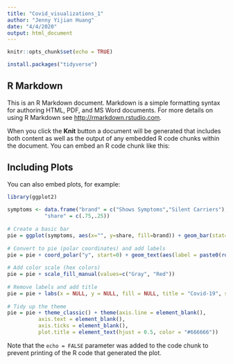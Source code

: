 ```yaml
---
title: "Covid_visualizations_1"
author: "Jenny Yijian Huang"
date: "4/4/2020"
output: html_document
---
```


```r
knitr::opts_chunk$set(echo = TRUE)
```

```r
install.packages("tidyverse")
```

## R Markdown

This is an R Markdown document. Markdown is a simple formatting syntax for authoring HTML, PDF, and MS Word documents. For more details on using R Markdown see <http://rmarkdown.rstudio.com>.

When you click the **Knit** button a document will be generated that includes both content as well as the output of any embedded R code chunks within the document. You can embed an R code chunk like this:

## Including Plots

You can also embed plots, for example:

```r
library(ggplot2)
 
symptoms <- data.frame("brand" = c("Shows Symptoms","Silent Carriers"),
            "share" = c(.75,.25))
                        
# Create a basic bar
pie = ggplot(symptoms, aes(x="", y=share, fill=brand)) + geom_bar(stat="identity", width=1)
 
# Convert to pie (polar coordinates) and add labels
pie = pie + coord_polar("y", start=0) + geom_text(aes(label = paste0(round(value*100), "%")), position = position_stack(vjust = 0.5))
 
# Add color scale (hex colors)
pie = pie + scale_fill_manual(values=c("Gray", "Red"))
 
# Remove labels and add title
pie = pie + labs(x = NULL, y = NULL, fill = NULL, title = "Covid-19", subtitle = "25% of Infected People Are Silence Carriers")
 
# Tidy up the theme
pie = pie + theme_classic() + theme(axis.line = element_blank(),
          axis.text = element_blank(),
          axis.ticks = element_blank(),
          plot.title = element_text(hjust = 0.5, color = "#666666"))
```

Note that the `echo = FALSE` parameter was added to the code chunk to prevent printing of the R code that generated the plot.
